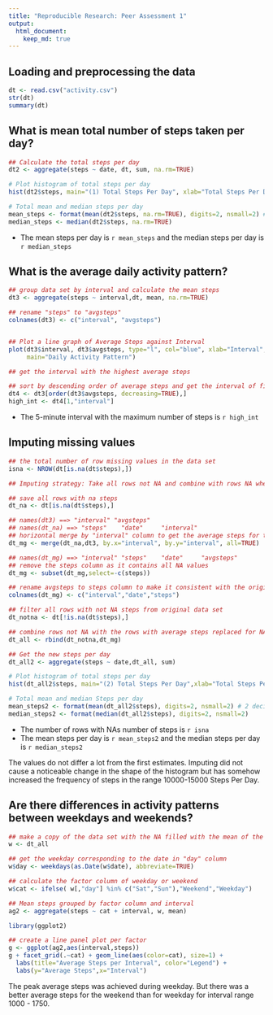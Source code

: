 ```yaml
---
title: "Reproducible Research: Peer Assessment 1"
output: 
  html_document:
    keep_md: true
---
```



## Loading and preprocessing the data
```r
dt <- read.csv("activity.csv")
str(dt)
summary(dt)
```

## What is mean total number of steps taken per day?
```r

## Calculate the total steps per day
dt2 <- aggregate(steps ~ date, dt, sum, na.rm=TRUE)

# Plot histogram of total steps per day
hist(dt2$steps, main="(1) Total Steps Per Day", xlab="Total Steps Per Day", ylab="Frequency")

# Total mean and median steps per day
mean_steps <- format(mean(dt2$steps, na.rm=TRUE), digits=2, nsmall=2) # 2 decimal places
median_steps <- median(dt2$steps, na.rm=TRUE)

```
- The mean steps per day is `r mean_steps` and the median steps per day is `r median_steps`


## What is the average daily activity pattern?

```r

## group data set by interval and calculate the mean steps
dt3 <- aggregate(steps ~ interval,dt, mean, na.rm=TRUE)

## rename "steps" to "avgsteps" 
colnames(dt3) <- c("interval", "avgsteps")


## Plot a line graph of Average Steps against Interval
plot(dt3$interval, dt3$avgsteps, type="l", col="blue", xlab="Interval", ylab="Average Steps", 
     main="Daily Activity Pattern")

## get the interval with the highest average steps

## sort by descending order of average steps and get the interval of first row which is the highest number of steps
dt4 <- dt3[order(dt3$avgsteps, decreasing=TRUE),]
high_int <- dt4[1,"interval"]

```
- The 5-minute interval with the maximum number of steps is `r high_int` 

## Imputing missing values

```r

## the total number of row missing values in the data set
isna <- NROW(dt[is.na(dt$steps),])

## Imputing strategy: Take all rows not NA and combine with rows NA where NA replaced by the mean in the interval 

## save all rows with na steps
dt_na <- dt[is.na(dt$steps),]

## names(dt3) ==> "interval" "avgsteps"
## names(dt_na) ==> "steps"    "date"     "interval"
## horizontal merge by "interval" column to get the average steps for the interval from dt3
dt_mg <- merge(dt_na,dt3, by.x="interval", by.y="interval", all=TRUE)

## names(dt_mg) ==> "interval" "steps"    "date"     "avgsteps"
## remove the steps column as it contains all NA values
dt_mg <- subset(dt_mg,select=-c(steps))

## rename avgsteps to steps column to make it consistent with the original columns 
colnames(dt_mg) <- c("interval","date","steps")

## filter all rows with not NA steps from original data set
dt_notna <- dt[!is.na(dt$steps),]

## combine rows not NA with the rows with average steps replaced for NA
dt_all <- rbind(dt_notna,dt_mg)

## Get the new steps per day
dt_all2 <- aggregate(steps ~ date,dt_all, sum)

# Plot histogram of total steps per day
hist(dt_all2$steps, main="(2) Total Steps Per Day",xlab="Total Steps Per Day", ylab="Frequency")

# Total mean and median Steps per day
mean_steps2 <- format(mean(dt_all2$steps), digits=2, nsmall=2) # 2 decimal places
median_steps2 <- format(median(dt_all2$steps), digits=2, nsmall=2)

```
- The number of rows with NAs number of steps is `r isna`
- The mean steps per day is `r mean_steps2` and the median steps per day is `r median_steps2`

The values do not differ a lot from the first estimates.  Imputing did not cause a noticeable change in the shape of the histogram but has somehow increased the frequency of steps in the range 10000-15000 Steps Per Day.


## Are there differences in activity patterns between weekdays and weekends?

```r

## make a copy of the data set with the NA filled with the mean of the interval 
w <- dt_all

## get the weekday corresponding to the date in "day" column
w$day <- weekdays(as.Date(w$date), abbreviate=TRUE)

## calculate the factor column of weekday or weekend
w$cat <- ifelse( w[,"day"] %in% c("Sat","Sun"),"Weekend","Weekday")

## Mean steps grouped by factor column and interval
ag2 <- aggregate(steps ~ cat + interval, w, mean)

library(ggplot2)

## create a line panel plot per factor
g <- ggplot(ag2,aes(interval,steps))
g + facet_grid(.~cat) + geom_line(aes(color=cat), size=1) +
  labs(title="Average Steps per Interval", color="Legend") +
  labs(y="Average Steps",x="Interval") 

```

The peak average steps was achieved during weekday.  But there was a better average steps for the weekend than for weekday for interval range 1000 - 1750.